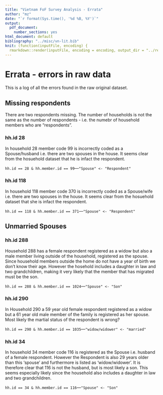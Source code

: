 ---
title: "Vietnam FoF Survey Analysis - Errata"
author: "mz"
date: "`r format(Sys.time(), '%d %B, %Y')`"
output:
  pdf_document:
    number_sections: yes
html_document: default
bibliography: "../misc/vn-lit.bib"
knit: (function(inputFile, encoding) {
  rmarkdown::render(inputFile, encoding = encoding, output_dir = "../reports") })
---
  
# Errata - errors in raw data
  
This is a log of all the errors found in the raw original dataset.  

## Missing respondents

There are two respondents missing. The number of households is not the same as the number of respondents - i.e. the numebr of household members who are "respondents".

### hh.id 28

In household 28 member code 99 is incorrectly coded as a Spouse/husband i.e. there are two spouses in the house. It seems clear from the hosuehold dataset that he is infact the respondent. 

`hh.id == 28 & hh.member.id == 99`---`"Spouse" <- "Respondent"`

### hh.id 118

In household 118 member code 370 is incorrectly coded as a Spouse/wife i.e. there are two spouses in the house. It seems clear from the hosuehold dataset that she is infact the respondent. 

`hh.id == 118 & hh.member.id == 371`---`"Spouse" <- "Respondent"`

## Unmarried Spouses

###  hh.id 288
Household 288 has a female respondent registered as a widow but also a male member living outside of the household, registered as the spouse. Since household members outside the home do not have a year of birth we don't know their age. However the hosehold includes a daughter in law and two grandchildren, making it very likely that the member that has migrated must be the son. 

`hh.id == 288 & hh.member.id == 1024`---`"Spouse" <- "Son"`

### hh.id 290

In Household 290 a 59 year old female respondent registered as a widow but a 61 year old male member of the family is registered as her spouse. Most likely the martial status of the respondent is wrong?

`hh.id == 290 & hh.member.id == 1035`---`"widow/widower" <- "married"`


### hh.id 34

In household 34 member code 116 is registered as the Spouse i.e. husband of a female respondent. However the Respondent is also 29 years older than this 'spouse' and furthermore is listed as 'widow/widower'. It is therefore clear that 116 is not the husband, but is most likely a son. This seems especially likely since the household also includes a daughter in law and two grandchildren. 

`hh.id == 34 & hh.member.id == 116`---`"Spouse" <- "Son"`





